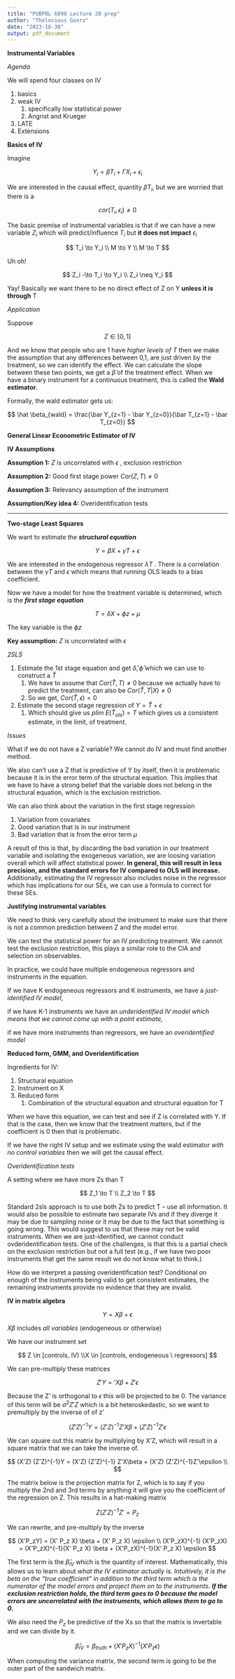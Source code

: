 ```yaml
---
title: "PUBPOL 6090 Lecture 20 prep"
author: "Thelonious Goerz"
date: "2023-10-30"
output: pdf_document
---
```


**Instrumental Variables**

*Agenda*

We will spend four classes on IV

1.  basics
2.  weak IV
    1.  specifically low statistical power
    2.  Angrist and Krueger
3.  LATE
4.  Extensions

**Basics of IV**

Imagine

$$
Y_i = \beta T_i + \Gamma X_i + \epsilon_i
$$

We are interested in the causal effect, quantity $\beta T_i$, but we are worried that there is a

$$
cor(T_i, \epsilon_i) \neq 0
$$

The basic premise of instrumental variables is that if we can have a new variable $Z_i$ which will predict/influence $T_i$ but **it does not impact** $\epsilon_i$

$$
T_i \to Y_i \\
M \to Y \\
M \to T
$$

Uh oh!

$$
Z_i -\to T_i \to Y_i \\
Z_i \neq Y_i
$$

Yay! Basically we want there to be no direct effect of Z on Y **unless it is through** T

*Application*

Suppose

$$
Z \in [0,1]
$$

And we know that people who are 1 have *higher levels of T* then we make the assumption that any differences between 0,1, are just driven by the treatment, so we can identify the effect. We can calculate the slope between these two points, we get a $\hat \beta$ of the treatment effect. When we have a binary instrument for a continuous treatment, this is called the **Wald estimator.**

Formally, the wald estimator gets us:

$$
\hat \beta_{wald} = \frac{\bar Y_{z=1} - \bar Y_{z=0}}{\bar T_{z=1} - \bar T_{z=0}}
$$

**General Linear Econometric Estimator of IV**

**IV Assumptions**

**Assumption 1:** $Z$ is uncorrelated with $\epsilon$ , exclusion restriction

**Assumption 2:** Good first stage power $Cor(Z,T) \neq 0$

**Assumption 3:** Relevancy assumption of the instrument

**Assumption/Key idea 4:** Overidentification tests

------------------------------------------------------------------------

**Two-stage Least Squares**

We want to estimate the ***structural equation***

$$
Y= \beta X + \gamma T + \epsilon
$$

We are interested in the endogenous regressor $\lambda T$ . There is a correlation between the $\gamma T$ and $\epsilon$ which means that running OLS leads to a bias coefficient.

Now we have a model for how the treatment variable is determined, which is the ***first stage equation***

$$
T = \delta X + \phi z + \mu
$$

The key variable is the $\phi z$

**Key assumption:** $Z$ is uncorrelated with $\epsilon$

*2SLS*

1.  Estimate the 1st stage equation and get $\hat \delta,\hat \phi$ which we can use to construct a $\hat T$
    1.  We have to assume that $Cor(\hat T, T) \neq 0$ because we actually have to predict the treatment, can also be $Cor(\hat T, T|X) \neq 0$
    2.  So we get, $Cor(\hat T, \epsilon) =0$
2.  Estimate the second stage regression of $Y = \hat T + \epsilon$
    1.  Which should give us $plim \ E(\hat T_{ols}) = T$ which gives us a consistent estimate, in the limit, of treatment.

*Issues*

What if we do not have a Z variable? We cannot do IV and must find another method.

We also can't use a Z that is predictive of Y by itself, then it is problematic because it is in the error term of the structural equation. This implies that we have to have a strong belief that the variable does not belong in the structural equation, which is the exclusion restriction.

We can also think about the variation in the first stage regression

1.  Variation from covariates
2.  Good variation that is in our instrument
3.  Bad variation that is from the error term $\mu$

A result of this is that, by discarding the bad variation in our treatment variable and isolating the exogeneous variation, we are loosing variation overall which will affect statistical power. **In general, this will result in less precision, and the standard errors for IV compared to OLS will increase.** Additionally, estimating the IV regressor also includes noise in the regressor which has implications for our SEs, we can use a formula to correct for these SEs.

**Justifying instrumental variables**

We need to think very carefully about the instrument to make sure that there is not a common prediction between Z and the model error.

We can test the statistical power for an IV predicting treatment. We cannot test the exclusion restriction, this plays a similar role to the CIA and selection on observables.

In practice, we could have multiple endogeneous regressors and instruments in the equation.

If we have K endogeneous regressors and K instruments, we have a *just-identified IV model*,

if we have K-1 instruments we have an *underidentified IV model which means that we cannot come up with a point estimate,*

if we have more instruments than regressors, we have an *overidentified model*

**Reduced form, GMM, and Overidentification**

Ingredients for IV:

1.  Structural equation
2.  Instrument on X
3.  Reduced form
    1.  Combination of the structural equation and structural equation for T

When we have this equation, we can test and see if Z is correlated with Y. If that is the case, then we know that the treatment matters, but if the coefficient is 0 then that is problematic.

If we have the right IV setup and we estimate using the wald estimator *with no control variables* then we will get the causal effect.

*Overidentification tests*

A setting where we have more Zs than T

$$
Z_1 \to T \\
Z_2 \to T
$$

Standard 2sls approach is to use both Zs to predict T -- use all information. It would also be possible to estimate two separate IVs and if they diverge it may be due to sampling noise or it may be due to the fact that something is going wrong. This would suggest to us that these may not be valid instruments. When we are just-identified, we cannot conduct ovderidentification tests. One of the challenges, is that this is a partial check on the exclusion restriction but not a full test (e.g., if we have two poor instruments that get the same result we do not know what to think.)

How do we interpret a passing overidentification test? Conditional on enough of the instruments being valid to get consistent estimates, the remaining instruments provide no evidence that they are invalid.

**IV in matrix algebra**

$$
Y = X \beta+ \epsilon
$$

$X\beta$ includes *all variables* (endogeneous or otherwise)

We have our instrument set

$$
Z \in [controls, IV) \\X \in [controls, endogeneous \ regressors]
$$

We can pre-multiply these matrices

$$
Z'Y = 'X\beta + Z'\epsilon
$$

Because the Z' is orthogonal to $\epsilon$ this will be projected to be 0. The variance of this term will be $\sigma^2 Z'Z$ which is a bit heteroskedastic, so we want to premultiply by the inverse of of z'

$$
(Z'Z)^{-1}Y = (Z'Z)^{-1} Z'X\beta + (Z'Z)^{-1}Z'\epsilon 
$$

We can square out this matrix by multiplying by X'Z, which will result in a square matrix that we can take the inverse of.

$$
(X'Z) (Z'Z)^{-1}Y = (X'Z) (Z'Z)^{-1} Z'X\beta + (X'Z) (Z'Z)^{-1}Z'\epsilon \\
$$

The matrix below is the projection matrix for Z, which is to say if you multiply the 2nd and 3rd terms by anything it will give you the coefficient of the regression on Z. This results in a hat-making matrix

$$
Z (Z'Z)^{-1} Z' = P_z
$$

We can rewrite, and pre-multiply by the inverse

$$
(X'P_zY) = (X' P_z X) \beta + (X' P_z X) \epsilon \\
(X'P_zX)^{-1} (X'P_zX) = (X'P_zX)^{-1}(X' P_z X) \beta + (X'P_zX)^{-1}(X' P_z X) \epsilon
$$

The first term is the $\hat \beta_{IV}$ which is the quantity of interest. Mathematically, this allows us to learn about *what the IV estimator actually is. Intuitively, it is the beta on the "true coefficient" in addition to the third term which is the numerator of the model errors and project them on to the instruments. **If the exclusion restriction holds, the third term goes to 0 because the model errors are uncorrelated with the instruments, which allows them to go to 0.***

We also need the $P_z$ be predictive of the Xs so that the matrix is invertable and we can divide by it.

$$
\hat\beta_{IV} = \beta_{truth} + (X'P_zX)^{-1} (X'P_z \epsilon)
$$

When computing the variance matrix, the second term is going to be the outer part of the sandwich matrix.
